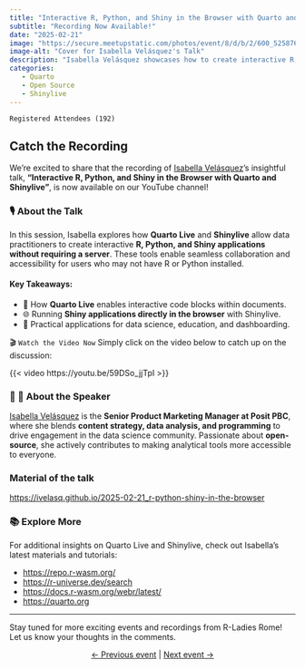 ```yaml
---
title: "Interactive R, Python, and Shiny in the Browser with Quarto and Shinylive"
subtitle: "Recording Now Available!"
date: "2025-02-21"
image: "https://secure.meetupstatic.com/photos/event/8/d/b/2/600_525876274.webp?w=750"
image-alt: "Cover for Isabella Velásquez's Talk"
description: "Isabella Velásquez showcases how to create interactive R, Python, and Shiny projects directly in the browser using Quarto Live and Shinylive."
categories: 
   - Quarto
   - Open Source
   - Shinylive
---
```


`Registered Attendees (192)`

## Catch the Recording 

We’re excited to share that the recording of [Isabella Velásquez](https://www.linkedin.com/in/ivelasq/)'s insightful talk, **"Interactive R, Python, and Shiny in the Browser with Quarto and Shinylive"**, is now available on our YouTube channel!  

### 🎙 About the Talk  
In this session, Isabella explores how **Quarto Live** and **Shinylive** allow data practitioners to create interactive **R, Python, and Shiny applications without requiring a server**. These tools enable seamless collaboration and accessibility for users who may not have R or Python installed.  

#### Key Takeaways:
- 🚀 How **Quarto Live** enables interactive code blocks within documents.  
- 🌐 Running **Shiny applications directly in the browser** with Shinylive.  
- 🔧 Practical applications for data science, education, and dashboarding.  

🎬 `Watch the Video Now`
Simply click on the video below to catch up on the discussion:

{{< video https://youtu.be/59DSo_jjTpI >}}  

### 🧑 💼 About the Speaker  
[Isabella Velásquez](https://www.linkedin.com/in/ivelasq/) is the **Senior Product Marketing Manager at Posit PBC**, where she blends **content strategy, data analysis, and programming** to drive engagement in the data science community. Passionate about **open-source**, she actively contributes to making analytical tools more accessible to everyone.

### Material of the talk

<https://ivelasq.github.io/2025-02-21_r-python-shiny-in-the-browser>

### 📚 Explore More  
For additional insights on Quarto Live and Shinylive, check out Isabella's latest materials and tutorials:

- <https://repo.r-wasm.org/>
- <https://r-universe.dev/search>
- <https://docs.r-wasm.org/webr/latest/>
- <https://quarto.org>

---  

Stay tuned for more exciting events and recordings from R-Ladies Rome! Let us know your thoughts in the comments.

<center>[← Previous event](/talks/2025/meetup/01092025_EliHolder.qmd) | [Next event →](/talks/2025/meetup/03272025_FedericaGazzelloni.qmd)</center>